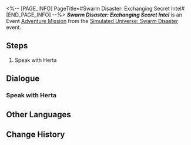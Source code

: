 <%-- [PAGE_INFO]
PageTitle=#Swarm Disaster: Exchanging Secret Intel#
[END_PAGE_INFO] --%>
{{Stub|Dialogue.}}
{{Mission Infobox
|id            = 8013107
|title         = 
|image         = <!--Mission Swarm Disaster Exchanging Secret Intel.png-->
|type          = Adventure
|event_name    = Simulated Universe: Swarm Disaster
|chapter       = 
|requirements  = {{cx}}<!--Hidden Mission ID 8013109--> completed
|summary       = <!--official mission summary from Fate's Atlas-->
|characters    = Herta; Trailblazer
|startLocation = [[Herta Space Station]] - [[Herta's Office]]
|world         = Herta Space Station
|area          = Herta's Office
|prev          = 
|next          = 
|rewards       = Credit*5,000
}}
'''''Swarm Disaster: Exchanging Secret Intel''''' is an Event [[Adventure Mission]] from the [[Simulated Universe: Swarm Disaster]] event.

==Steps==
# Speak with Herta

<!--
==Gameplay Notes==

--><!--
==Trial Character==

-->
==Dialogue==
{{Stub Dialogue}}

===Speak with Herta{{subst:void|<!--801310701-->}}===
{{Mission Description|type=adventure|location=Herta's Office|Strange. Hasn't the experiment come to a proper conclusion? Herta has suddenly summoned you again, and now she wants to trade some intel with you, and this must be discussed without Ruan Mei or Screwllum present. You grin and get an idea of what this may be about...}}
{{Dialogue Start}}
:{{tx}}
{{Dialogue End}}

==Other Languages==
{{Other Languages
|en   = Swarm Disaster: Exchanging Secret Intel
|zhs  = 寰宇蝗灾：「交换隐藏情报」
|zht  = 寰宇蝗災：「交換隱藏情報」
|ja   = 宇宙の蝗害：「隠し情報交換」
|ko   = 곤충 떼 재난: 「숨겨진 정보 교환」
|es   = La Plaga: Intercambio de información confidencial
|fr   = Désastre de l'Essaim&nbsp;: Échange d'informations confidentielles
|ru   = Нашествие роя: Обмен тайной информацией
|th   = หายนะแห่งมวลแมลง: "แลกเปลี่ยนข้อมูลลับ"
|vi   = Thảm Họa Đàn Côn Trùng: Trao Đổi Tin Mật
|de   = Schwarmkatastrophe: „Austausch von Geheiminformationen“
|id   = Bencana Swarm: Bertukar Informasi Rahasia
|pt   = O Desastre do Enxame: Troca de Informações Secretas
}}

==Change History==
{{Change History|1.3}}
